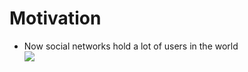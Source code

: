 <div>
  <h1>Motivation</h1>
  <div>
    <ul style={{
      fontSize: 38,
      marginTop: 40,
      width: 1000
    }} className="list-with-nice-margin centered" >
      <li>
        Now social networks hold a lot of users in the world
      </li>
      <div style={{
        marginTop: 30
      }} >
        <img src="../global-social-networks-ranked-by-number-of-users.png" />
      </div>
    </ul>
  </div>
</div>
